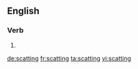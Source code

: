==English==

===Verb===
{{head|en|present participle}}

# {{present participle of|scat|lang=en}}

[[de:scatting]]
[[fr:scatting]]
[[ta:scatting]]
[[vi:scatting]]
